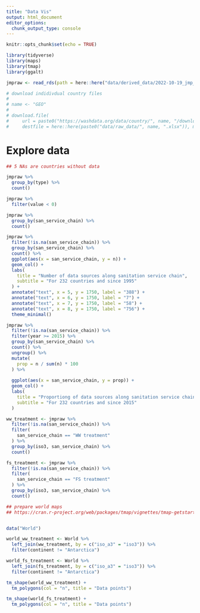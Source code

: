 ```yaml
---
title: "Data Vis"
output: html_document
editor_options: 
  chunk_output_type: console
---
```


```r

knitr::opts_chunk$set(echo = TRUE)

library(tidyverse)
library(maps)
library(tmap)
library(ggalt)

jmpraw <- read_rds(path = here::here("data/derived_data/2022-10-19_jmp_sanitation_raw_data.rds"))


```

```r

# download indidivdual country files
# 
# name <- "GEO"
# 
# download.file(
#     url = paste0("https://washdata.org/data/country/", name, "/download"), 
#     destfile = here::here(paste0("data/raw_data/", name, ".xlsx")), mode = "wb"


```

# Explore data

```r

## 5 NAs are countries without data

jmpraw %>% 
  group_by(type) %>% 
  count()

```

```r

jmpraw %>% 
  filter(value < 0) 

```

```r

jmpraw %>% 
  group_by(san_service_chain) %>% 
  count()

```

```r

jmpraw %>% 
  filter(!is.na(san_service_chain)) %>% 
  group_by(san_service_chain) %>% 
  count() %>% 
  ggplot(aes(x = san_service_chain, y = n)) +
  geom_col() +
  labs(
    title = "Number of data sources along sanitation service chain",
    subtitle = "For 232 countries and since 1995"
  ) +
  annotate("text", x = 5, y = 1750, label = "388") +
  annotate("text", x = 6, y = 1750, label = "7") +
  annotate("text", x = 7, y = 1750, label = "58") +
  annotate("text", x = 8, y = 1750, label = "756") +
  theme_minimal()

```


```r

jmpraw %>% 
  filter(!is.na(san_service_chain)) %>% 
  filter(year >= 2015) %>% 
  group_by(san_service_chain) %>% 
  count() %>% 
  ungroup() %>% 
  mutate(
    prop = n / sum(n) * 100
  ) %>% 
  
  ggplot(aes(x = san_service_chain, y = prop)) +
  geom_col() +
  labs(
    title = "Proportiong of data sources along sanitation service chain",
    subtitle = "For 232 countries and since 2015"
  )


```


```r

ww_treatment <- jmpraw %>% 
  filter(!is.na(san_service_chain)) %>%
  filter(
    san_service_chain == "WW treatment"
  ) %>% 
  group_by(iso3, san_service_chain) %>% 
  count()

fs_treatment <- jmpraw %>% 
  filter(!is.na(san_service_chain)) %>%
  filter(
    san_service_chain == "FS treatment"
  ) %>% 
  group_by(iso3, san_service_chain) %>% 
  count()

```


```r

## prepare world maps
## https://cran.r-project.org/web/packages/tmap/vignettes/tmap-getstarted.html


data("World")

world_ww_treatment <- World %>% 
  left_join(ww_treatment, by = c("iso_a3" = "iso3")) %>% 
  filter(continent != "Antarctica") 

world_fs_treatment <- World %>% 
  left_join(fs_treatment, by = c("iso_a3" = "iso3")) %>% 
  filter(continent != "Antarctica")

tm_shape(world_ww_treatment) +
  tm_polygons(col = "n", title = "Data points")

tm_shape(world_fs_treatment) +
  tm_polygons(col = "n", title = "Data points")

```



